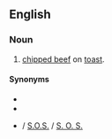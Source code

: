 ==English==
{{wikipedia}}

===Noun===
{{head|en|noun|head=[[shit]] on a [[shingle]]}}

# {{label|en|US|military|slang|dysphemism}} [[chipped beef]] on [[toast]].

====Synonyms====
* {{l|en|stew on a shingle}}
* {{l|en|same old stuff}}
* {{l|en|SOS}} / [[S.O.S.]] / [[S. O. S.]] {{qualifier|abbreviation}}